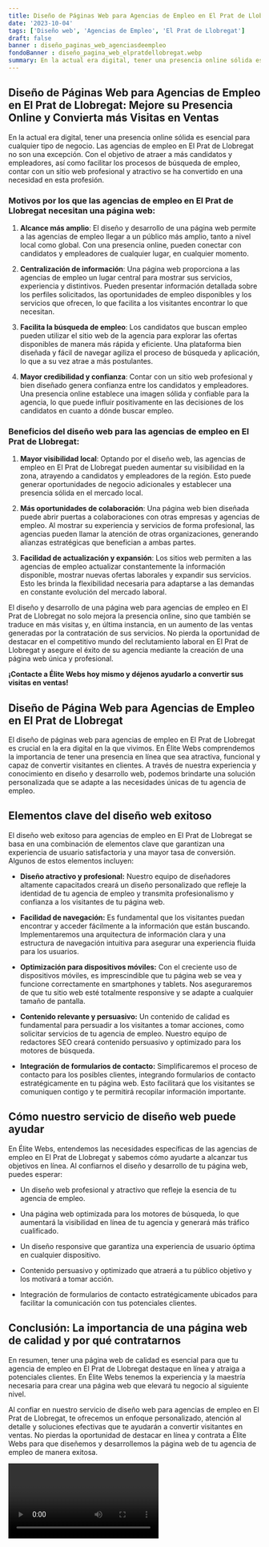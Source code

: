 ```yaml
---
title: Diseño de Páginas Web para Agencias de Empleo en El Prat de Llobregat
date: '2023-10-04'
tags: ['Diseño web', 'Agencias de Empleo', 'El Prat de Llobregat']
draft: false
banner : diseño_paginas_web_agenciasdeempleo
fondoBanner : diseño_pagina_web_elpratdellobregat.webp
summary: En la actual era digital, tener una presencia online sólida es esencial para cualquier tipo de negocio. Las agencias de empleo en El Prat de Llobregat no son una excepción. Con el objetivo de atraer a más candidatos y empleadores, así como facilitar los procesos de búsqueda de empleo, contar con un sitio web profesional y atractivo se ha convertido en una necesidad en esta profesión.
---
```


## **Diseño de Páginas Web para Agencias de Empleo en El Prat de Llobregat: Mejore su Presencia Online y Convierta más Visitas en Ventas**

En la actual era digital, tener una presencia online sólida es esencial para cualquier tipo de negocio. Las agencias de empleo en El Prat de Llobregat no son una excepción. Con el objetivo de atraer a más candidatos y empleadores, así como facilitar los procesos de búsqueda de empleo, contar con un sitio web profesional y atractivo se ha convertido en una necesidad en esta profesión.

### Motivos por los que las agencias de empleo en El Prat de Llobregat necesitan una página web:

1. **Alcance más amplio**: El diseño y desarrollo de una página web permite a las agencias de empleo llegar a un público más amplio, tanto a nivel local como global. Con una presencia online, pueden conectar con candidatos y empleadores de cualquier lugar, en cualquier momento.

2. **Centralización de información**: Una página web proporciona a las agencias de empleo un lugar central para mostrar sus servicios, experiencia y distintivos. Pueden presentar información detallada sobre los perfiles solicitados, las oportunidades de empleo disponibles y los servicios que ofrecen, lo que facilita a los visitantes encontrar lo que necesitan.

3. **Facilita la búsqueda de empleo**: Los candidatos que buscan empleo pueden utilizar el sitio web de la agencia para explorar las ofertas disponibles de manera más rápida y eficiente. Una plataforma bien diseñada y fácil de navegar agiliza el proceso de búsqueda y aplicación, lo que a su vez atrae a más postulantes.

4. **Mayor credibilidad y confianza**: Contar con un sitio web profesional y bien diseñado genera confianza entre los candidatos y empleadores. Una presencia online establece una imagen sólida y confiable para la agencia, lo que puede influir positivamente en las decisiones de los candidatos en cuanto a dónde buscar empleo.

### Beneficios del diseño web para las agencias de empleo en El Prat de Llobregat:

1. **Mayor visibilidad local**: Optando por el diseño web, las agencias de empleo en El Prat de Llobregat pueden aumentar su visibilidad en la zona, atrayendo a candidatos y empleadores de la región. Esto puede generar oportunidades de negocio adicionales y establecer una presencia sólida en el mercado local.

2. **Más oportunidades de colaboración**: Una página web bien diseñada puede abrir puertas a colaboraciones con otras empresas y agencias de empleo. Al mostrar su experiencia y servicios de forma profesional, las agencias pueden llamar la atención de otras organizaciones, generando alianzas estratégicas que benefician a ambas partes.

3. **Facilidad de actualización y expansión**: Los sitios web permiten a las agencias de empleo actualizar constantemente la información disponible, mostrar nuevas ofertas laborales y expandir sus servicios. Esto les brinda la flexibilidad necesaria para adaptarse a las demandas en constante evolución del mercado laboral.

El diseño y desarrollo de una página web para agencias de empleo en El Prat de Llobregat no solo mejora la presencia online, sino que también se traduce en más visitas y, en última instancia, en un aumento de las ventas generadas por la contratación de sus servicios. No pierda la oportunidad de destacar en el competitivo mundo del reclutamiento laboral en El Prat de Llobregat y asegure el éxito de su agencia mediante la creación de una página web única y profesional.

**¡Contacte a Élite Webs hoy mismo y déjenos ayudarlo a convertir sus visitas en ventas!**

<GifSeo />

<Cta />

## Diseño de Página Web para Agencias de Empleo en El Prat de Llobregat

El diseño de páginas web para agencias de empleo en El Prat de Llobregat es crucial en la era digital en la que vivimos. En Élite Webs comprendemos la importancia de tener una presencia en línea que sea atractiva, funcional y capaz de convertir visitantes en clientes. A través de nuestra experiencia y conocimiento en diseño y desarrollo web, podemos brindarte una solución personalizada que se adapte a las necesidades únicas de tu agencia de empleo.

## Elementos clave del diseño web exitoso

El diseño web exitoso para agencias de empleo en El Prat de Llobregat se basa en una combinación de elementos clave que garantizan una experiencia de usuario satisfactoria y una mayor tasa de conversión. Algunos de estos elementos incluyen:

- **Diseño atractivo y profesional:** Nuestro equipo de diseñadores altamente capacitados creará un diseño personalizado que refleje la identidad de tu agencia de empleo y transmita profesionalismo y confianza a los visitantes de tu página web.

- **Facilidad de navegación:** Es fundamental que los visitantes puedan encontrar y acceder fácilmente a la información que están buscando. Implementaremos una arquitectura de información clara y una estructura de navegación intuitiva para asegurar una experiencia fluida para los usuarios.

- **Optimización para dispositivos móviles:** Con el creciente uso de dispositivos móviles, es imprescindible que tu página web se vea y funcione correctamente en smartphones y tablets. Nos aseguraremos de que tu sitio web esté totalmente responsive y se adapte a cualquier tamaño de pantalla.

- **Contenido relevante y persuasivo:** Un contenido de calidad es fundamental para persuadir a los visitantes a tomar acciones, como solicitar servicios de tu agencia de empleo. Nuestro equipo de redactores SEO creará contenido persuasivo y optimizado para los motores de búsqueda.

- **Integración de formularios de contacto:** Simplificaremos el proceso de contacto para los posibles clientes, integrando formularios de contacto estratégicamente en tu página web. Esto facilitará que los visitantes se comuniquen contigo y te permitirá recopilar información importante.

## Cómo nuestro servicio de diseño web puede ayudar

En Élite Webs, entendemos las necesidades específicas de las agencias de empleo en El Prat de Llobregat y sabemos cómo ayudarte a alcanzar tus objetivos en línea. Al confiarnos el diseño y desarrollo de tu página web, puedes esperar:

- Un diseño web profesional y atractivo que refleje la esencia de tu agencia de empleo.

- Una página web optimizada para los motores de búsqueda, lo que aumentará la visibilidad en línea de tu agencia y generará más tráfico cualificado.

- Un diseño responsive que garantiza una experiencia de usuario óptima en cualquier dispositivo.

- Contenido persuasivo y optimizado que atraerá a tu público objetivo y los motivará a tomar acción.

- Integración de formularios de contacto estratégicamente ubicados para facilitar la comunicación con tus potenciales clientes.

## Conclusión: La importancia de una página web de calidad y por qué contratarnos

En resumen, tener una página web de calidad es esencial para que tu agencia de empleo en El Prat de Llobregat destaque en línea y atraiga a potenciales clientes. En Élite Webs tenemos la experiencia y la maestría necesaria para crear una página web que elevará tu negocio al siguiente nivel.

Al confiar en nuestro servicio de diseño web para agencias de empleo en El Prat de Llobregat, te ofrecemos un enfoque personalizado, atención al detalle y soluciones efectivas que te ayudarán a convertir visitantes en ventas. No pierdas la oportunidad de destacar en línea y contrata a Élite Webs para que diseñemos y desarrollemos la página web de tu agencia de empleo de manera exitosa.

<Video />

<CtaBot job='Agencias de Empleo' city='El Prat de Llobregat'/>

<Gmaps query='El Prat de Llobregat+españa+maps' />